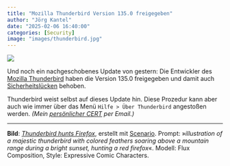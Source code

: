 ```yaml
---
title: "Mozilla Thunderbird Version 135.0 freigegeben"
author: "Jörg Kantel"
date: "2025-02-06 16:40:00"
categories: [Security]
image: "images/thunderbird.jpg"
---
```


[![](images/thunderbird-b.jpg)](https://www.flickr.com/photos/schockwellenreiter/54251805272/)

Und noch ein nachgeschobenes Update von gestern: Die Entwickler des [Mozilla Thunderbird](http://www.mozillamessaging.com/) haben die Version 135.0 freigegeben und damit auch [Sicherheitslücken](https://www.thunderbird.net/en-US/thunderbird/135.0/releasenotes/) behoben. 

Thunderbird weist selbst auf dieses Update hin. Diese Prozedur kann aber auch wie immer über das Menü `Hilfe > Über Thunderbird` angestoßen werden. *(Mein [persönlicher CERT](https://wwwuser.gwdguser.de/~mreiman1/) per Email.)* 

---

**Bild**: *[Thunderbird hunts Firefox](https://www.flickr.com/photos/schockwellenreiter/54251805272/)*, erstellt mit [Scenario](http://cognitiones.kantel-chaos-team.de/technikgeschichte/rechnerundnetze/scenario.html). Prompt: »*illustration of a majestic thunderbird with colored feathers soaring above a mountain range during a bright sunset, hunting a red firefox*«. Modell: Flux Composition, Style: Expressive Comic Characters.